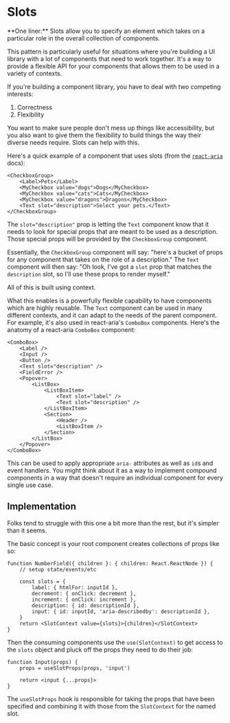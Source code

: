 # Slots

<EpicVideo url="https://www.epicreact.dev/workshops/advanced-react-patterns/intro-to-slots" />

<callout-success>
	**One liner:** Slots allow you to specify an element which takes on a
	particular role in the overall collection of components.
</callout-success>

This pattern is particularly useful for situations where you're building a UI
library with a lot of components that need to work together. It's a way to
provide a flexible API for your components that allows them to be used in a
variety of contexts.

If you're building a component library, you have to deal with two competing
interests:

1. Correctness
2. Flexibility

You want to make sure people don't mess up things like accessibility, but you
also want to give them the flexibility to build things the way their diverse
needs require. Slots can help with this.

Here's a quick example of a component that uses slots (from the
[`react-aria`](https://react-spectrum.adobe.com/react-aria/index.html) docs):

```tsx
<CheckboxGroup>
	<Label>Pets</Label>
	<MyCheckbox value="dogs">Dogs</MyCheckbox>
	<MyCheckbox value="cats">Cats</MyCheckbox>
	<MyCheckbox value="dragons">Dragons</MyCheckbox>
	<Text slot="description">Select your pets.</Text>
</CheckboxGroup>
```

The `slot="description"` prop is letting the `Text` component know that it needs
to look for special props that are meant to be used as a description. Those
special props will be provided by the `CheckboxGroup` component.

Essentially, the `CheckboxGroup` component will say: "here's a bucket of props
for any component that takes on the role of a description." The `Text` component
will then say: "Oh look, I've got a `slot` prop that matches the `description`
slot, so I'll use these props to render myself."

All of this is built using context.

What this enables is a powerfully flexible capability to have components which
are highly reusable. The `Text` component can be used in many different
contexts, and it can adapt to the needs of the parent component. For example,
it's also used in react-aria's `ComboBox` components. Here's the anatomy of a
react-aria `ComboBox` component:

```tsx lines=5,10,11
<ComboBox>
	<Label />
	<Input />
	<Button />
	<Text slot="description" />
	<FieldError />
	<Popover>
		<ListBox>
			<ListBoxItem>
				<Text slot="label" />
				<Text slot="description" />
			</ListBoxItem>
			<Section>
				<Header />
				<ListBoxItem />
			</Section>
		</ListBox>
	</Popover>
</ComboBox>
```

This can be used to apply appropriate `aria-` attributes as well as `id`s and
event handlers. You might think about it as a way to implement compound
components in a way that doesn't require an individual component for every
single use case.

## Implementation

Folks tend to struggle with this one a bit more than the rest, but it's simpler
than it seems.

The basic concept is your root component creates collections of props like so:

```tsx
function NumberField({ children }: { children: React.ReactNode }) {
	// setup state/events/etc

	const slots = {
		label: { htmlFor: inputId },
		decrement: { onClick: decrement },
		increment: { onClick: increment },
		description: { id: descriptionId },
		input: { id: inputId, 'aria-describedby': descriptionId },
	}
	return <SlotContext value={slots}>{children}</SlotContext>
}
```

Then the consuming components use the `use(SlotContext)` to get access to the
`slots` object and pluck off the props they need to do their job:

```tsx
function Input(props) {
	props = useSlotProps(props, 'input')

	return <input {...props}>
}
```

The `useSlotProps` hook is responsible for taking the props that have been
specified and combining it with those from the `SlotContext` for the named slot.
